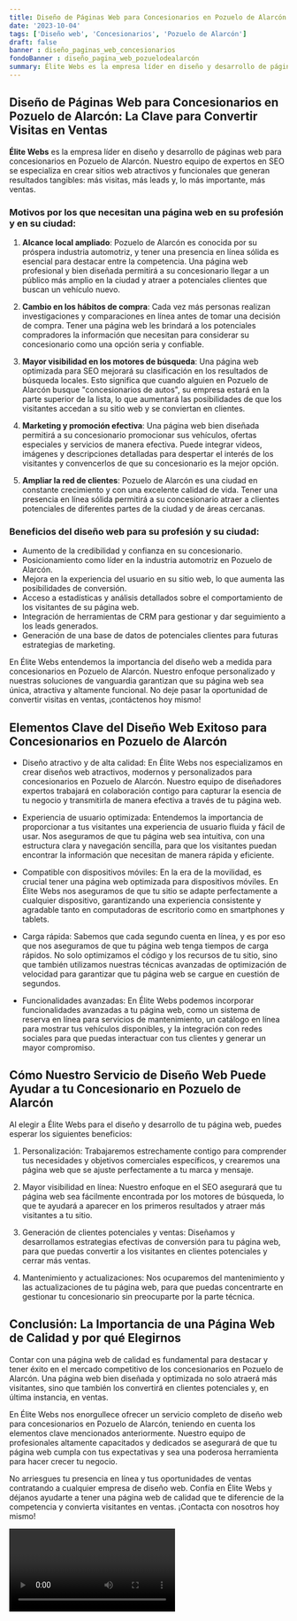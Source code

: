 ```yaml
---
title: Diseño de Páginas Web para Concesionarios en Pozuelo de Alarcón
date: '2023-10-04'
tags: ['Diseño web', 'Concesionarios', 'Pozuelo de Alarcón']
draft: false
banner : diseño_paginas_web_concesionarios
fondoBanner : diseño_pagina_web_pozuelodealarcón
summary: Élite Webs es la empresa líder en diseño y desarrollo de páginas web para concesionarios en Pozuelo de Alarcón. Nuestro equipo de expertos en SEO se especializa en crear sitios web atractivos y funcionales que generan resultados tangibles más visitas, más leads y, lo más importante, más ventas.
---
```


## Diseño de Páginas Web para Concesionarios en Pozuelo de Alarcón: La Clave para Convertir Visitas en Ventas

**Élite Webs** es la empresa líder en diseño y desarrollo de páginas web para concesionarios en Pozuelo de Alarcón. Nuestro equipo de expertos en SEO se especializa en crear sitios web atractivos y funcionales que generan resultados tangibles: más visitas, más leads y, lo más importante, más ventas.

### Motivos por los que necesitan una página web en su profesión y en su ciudad:

1. **Alcance local ampliado**: Pozuelo de Alarcón es conocida por su próspera industria automotriz, y tener una presencia en línea sólida es esencial para destacar entre la competencia. Una página web profesional y bien diseñada permitirá a su concesionario llegar a un público más amplio en la ciudad y atraer a potenciales clientes que buscan un vehículo nuevo.

2. **Cambio en los hábitos de compra**: Cada vez más personas realizan investigaciones y comparaciones en línea antes de tomar una decisión de compra. Tener una página web les brindará a los potenciales compradores la información que necesitan para considerar su concesionario como una opción seria y confiable.

3. **Mayor visibilidad en los motores de búsqueda**: Una página web optimizada para SEO mejorará su clasificación en los resultados de búsqueda locales. Esto significa que cuando alguien en Pozuelo de Alarcón busque "concesionarios de autos", su empresa estará en la parte superior de la lista, lo que aumentará las posibilidades de que los visitantes accedan a su sitio web y se conviertan en clientes.

4. **Marketing y promoción efectiva**: Una página web bien diseñada permitirá a su concesionario promocionar sus vehículos, ofertas especiales y servicios de manera efectiva. Puede integrar videos, imágenes y descripciones detalladas para despertar el interés de los visitantes y convencerlos de que su concesionario es la mejor opción.

5. **Ampliar la red de clientes**: Pozuelo de Alarcón es una ciudad en constante crecimiento y con una excelente calidad de vida. Tener una presencia en línea sólida permitirá a su concesionario atraer a clientes potenciales de diferentes partes de la ciudad y de áreas cercanas.

### Beneficios del diseño web para su profesión y su ciudad:

- Aumento de la credibilidad y confianza en su concesionario.
- Posicionamiento como líder en la industria automotriz en Pozuelo de Alarcón.
- Mejora en la experiencia del usuario en su sitio web, lo que aumenta las posibilidades de conversión.
- Acceso a estadísticas y análisis detallados sobre el comportamiento de los visitantes de su página web.
- Integración de herramientas de CRM para gestionar y dar seguimiento a los leads generados.
- Generación de una base de datos de potenciales clientes para futuras estrategias de marketing.

En Élite Webs entendemos la importancia del diseño web a medida para concesionarios en Pozuelo de Alarcón. Nuestro enfoque personalizado y nuestras soluciones de vanguardia garantizan que su página web sea única, atractiva y altamente funcional. No deje pasar la oportunidad de convertir visitas en ventas, ¡contáctenos hoy mismo!

<GifSeo />

<Cta />

## Elementos Clave del Diseño Web Exitoso para Concesionarios en Pozuelo de Alarcón

- Diseño atractivo y de alta calidad: En Élite Webs nos especializamos en crear diseños web atractivos, modernos y personalizados para concesionarios en Pozuelo de Alarcón. Nuestro equipo de diseñadores expertos trabajará en colaboración contigo para capturar la esencia de tu negocio y transmitirla de manera efectiva a través de tu página web.

- Experiencia de usuario optimizada: Entendemos la importancia de proporcionar a tus visitantes una experiencia de usuario fluida y fácil de usar. Nos aseguramos de que tu página web sea intuitiva, con una estructura clara y navegación sencilla, para que los visitantes puedan encontrar la información que necesitan de manera rápida y eficiente.

- Compatible con dispositivos móviles: En la era de la movilidad, es crucial tener una página web optimizada para dispositivos móviles. En Élite Webs nos aseguramos de que tu sitio se adapte perfectamente a cualquier dispositivo, garantizando una experiencia consistente y agradable tanto en computadoras de escritorio como en smartphones y tablets.

- Carga rápida: Sabemos que cada segundo cuenta en línea, y es por eso que nos aseguramos de que tu página web tenga tiempos de carga rápidos. No solo optimizamos el código y los recursos de tu sitio, sino que también utilizamos nuestras técnicas avanzadas de optimización de velocidad para garantizar que tu página web se cargue en cuestión de segundos.

- Funcionalidades avanzadas: En Élite Webs podemos incorporar funcionalidades avanzadas a tu página web, como un sistema de reserva en línea para servicios de mantenimiento, un catálogo en línea para mostrar tus vehículos disponibles, y la integración con redes sociales para que puedas interactuar con tus clientes y generar un mayor compromiso.

## Cómo Nuestro Servicio de Diseño Web Puede Ayudar a tu Concesionario en Pozuelo de Alarcón

Al elegir a Élite Webs para el diseño y desarrollo de tu página web, puedes esperar los siguientes beneficios:

1. Personalización: Trabajaremos estrechamente contigo para comprender tus necesidades y objetivos comerciales específicos, y crearemos una página web que se ajuste perfectamente a tu marca y mensaje.

2. Mayor visibilidad en línea: Nuestro enfoque en el SEO asegurará que tu página web sea fácilmente encontrada por los motores de búsqueda, lo que te ayudará a aparecer en los primeros resultados y atraer más visitantes a tu sitio.

3. Generación de clientes potenciales y ventas: Diseñamos y desarrollamos estrategias efectivas de conversión para tu página web, para que puedas convertir a los visitantes en clientes potenciales y cerrar más ventas.

4. Mantenimiento y actualizaciones: Nos ocuparemos del mantenimiento y las actualizaciones de tu página web, para que puedas concentrarte en gestionar tu concesionario sin preocuparte por la parte técnica.

## Conclusión: La Importancia de una Página Web de Calidad y por qué Elegirnos

Contar con una página web de calidad es fundamental para destacar y tener éxito en el mercado competitivo de los concesionarios en Pozuelo de Alarcón. Una página web bien diseñada y optimizada no solo atraerá más visitantes, sino que también los convertirá en clientes potenciales y, en última instancia, en ventas.

En Élite Webs nos enorgullece ofrecer un servicio completo de diseño web para concesionarios en Pozuelo de Alarcón, teniendo en cuenta los elementos clave mencionados anteriormente. Nuestro equipo de profesionales altamente capacitados y dedicados se asegurará de que tu página web cumpla con tus expectativas y sea una poderosa herramienta para hacer crecer tu negocio.

No arriesgues tu presencia en línea y tus oportunidades de ventas contratando a cualquier empresa de diseño web. Confía en Élite Webs y déjanos ayudarte a tener una página web de calidad que te diferencie de la competencia y convierta visitantes en ventas. ¡Contacta con nosotros hoy mismo!

<Video />

<CtaBot job='Concesionarios' city='Pozuelo de Alarcón'/>

<Gmaps query='Pozuelo de Alarcón+españa+maps' />